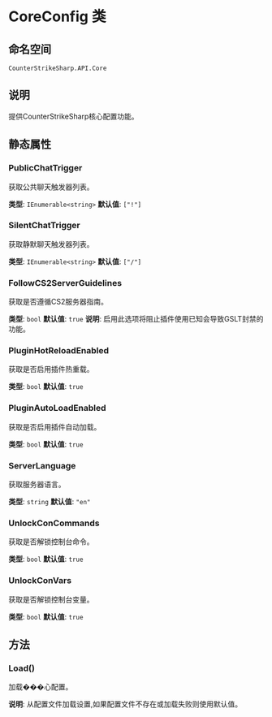 # CoreConfig 类

## 命名空间
`CounterStrikeSharp.API.Core`

## 说明
提供CounterStrikeSharp核心配置功能。

## 静态属性

### PublicChatTrigger
获取公共聊天触发器列表。

**类型**: `IEnumerable<string>`
**默认值**: `["!"]`

### SilentChatTrigger
获取静默聊天触发器列表。

**类型**: `IEnumerable<string>`
**默认值**: `["/"]`

### FollowCS2ServerGuidelines
获取是否遵循CS2服务器指南。

**类型**: `bool`
**默认值**: `true`
**说明**: 启用此选项将阻止插件使用已知会导致GSLT封禁的功能。

### PluginHotReloadEnabled
获取是否启用插件热重载。

**类型**: `bool`
**默认值**: `true`

### PluginAutoLoadEnabled
获取是否启用插件自动加载。

**类型**: `bool`
**默认值**: `true`

### ServerLanguage
获取服务器语言。

**类型**: `string`
**默认值**: `"en"`

### UnlockConCommands
获取是否解锁控制台命令。

**类型**: `bool`
**默认值**: `true`

### UnlockConVars
获取是否解锁控制台变量。

**类型**: `bool`
**默认值**: `true`

## 方法

### Load()
加载���心配置。

**说明**: 从配置文件加载设置,如果配置文件不存在或加载失败则使用默认值。 